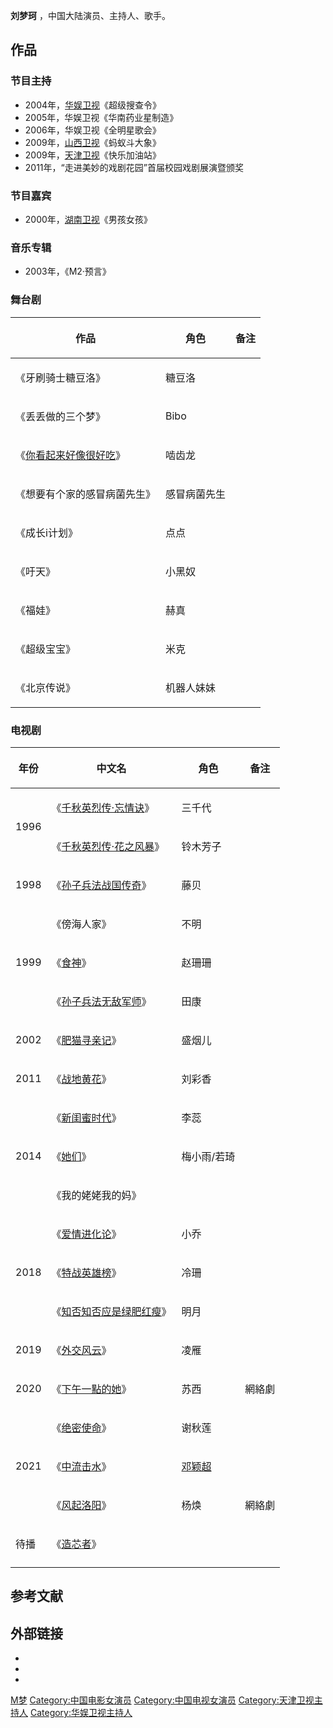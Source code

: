 {{艺人<!--导演、男演员、女演员、男歌手、女歌手、节目主持-->
| 图片     = 
| 图片尺寸 = 250px
| 图片简介 = 
| 姓名     = 刘梦珂
| 类型     = 女艺人
| 原名     = 
| 英文名   = {{lang|en|Maya Lau}}
| 綽號     = 
| 国籍     = {{PRC}}
| 民族     = [[汉族|汉族]]
| 出生日期 = <!-- {{birth date and age|||}} 或 {{Birth year and age|}}  -->
| 出生地点 = 
| 逝世日期 = <!--卒年在前生年在后{{death date and age|}} -->
| 逝世地点 = 
| 职业     = 演员、主持人、歌手
| 语言     = 普通话
| 教育程度 = 
| 宗教信仰 = 
| 配偶     = <!--  {{marriage|姓名||}}  -->
| 儿女     = 
| 父母     = 
| 活跃年代 = 2000年至今
| 代表作   = 《新闺蜜时代》<br>《战地黄花》<br>《她们》
| 经纪公司 = 北京儿童艺术剧院<ref>{{cite web |url=http://bj.people.com.cn/n/2014/0506/c82838-21146503.html |title=《我的姥姥我的妈》明晚央视首播 |date=2014-05-06 |work=人民网 |accessdate=2014-09-30 |archive-date=2016-03-04 |archive-url=https://web.archive.org/web/20160304083359/http://bj.people.com.cn/n/2014/0506/c82838-21146503.html |dead-url=no }}</ref>
| 奖项     =  <!--  {{Awards|award= |year= |title= }} -->
| 网站     = <!-- {{URL|www.example.com}} -->
| IMDb     = 
}}
'''刘梦珂'''<!-- {{BD|||||catIdx= L}} -->，中国大陆演员、主持人、歌手。

==作品==
===节目主持===
*2004年，[[华娱卫视|华娱卫视]]《超级搜查令》
*2005年，华娱卫视《华南药业星制造》
*2006年，华娱卫视《全明星歌会》 
*2009年，[[山西卫视|山西卫视]]《蚂蚁斗大象》
*2009年，[[天津卫视|天津卫视]]《快乐加油站》
*2011年，“走进美妙的戏剧花园”首届校园戏剧展演暨颁奖

===节目嘉宾===
*2000年，[[湖南卫视|湖南卫视]]《男孩女孩》

===音乐专辑===
*2003年，《M2·预言》

===舞台剧===
{| class="wikitable"
|-
! 作品 !! 角色 !! 备注
|-
| 《牙刷骑士糖豆洛》 ||  糖豆洛||  
|-
| 《丢丢做的三个梦》  || Bibo ||  
|-
| 《[[你看起来好像很好吃|你看起来好像很好吃]]》 || 啮齿龙 ||  
|-
| 《想要有个家的感冒病菌先生》|| 感冒病菌先生 ||
|-
| 《成长i计划》 || 点点 ||
|-
| 《吁天》 || 小黑奴 ||
|-
| 《福娃》 || 赫真 || 
|-
| 《超级宝宝》 || 米克 ||
|-
| 《北京传说》|| 机器人妹妹 ||
|}

===电视剧===
{| class="wikitable"
|-
! 年份 !! 中文名  !! 角色 !! 备注
|-
|rowspan="2"| 1996 || 《[[千秋英烈传·忘情诀|千秋英烈传·忘情诀]]》 || 三千代 ||  
|-
| 《[[千秋英烈传·花之风暴|千秋英烈传·花之风暴]]》 || 铃木芳子 || 
|-
| 1998 || 《[[孙子兵法战国传奇|孙子兵法战国传奇]]》  || 藤贝 || 
|-
|rowspan="3"| 1999 ||  《傍海人家》  || 不明 || 
|-
| 《[[食神_(电视剧)|食神]]》 || 赵珊珊  || 
|-
| 《[[孙子兵法无敌军师|孙子兵法无敌军师]]》 || 田康  || 
|-
| 2002 || 《[[肥猫寻亲记|肥猫寻亲记]]》 || 盛烟儿 || 
|-
| 2011 || 《[[战地黄花|战地黄花]]》|| 刘彩香 ||
|-
|rowspan="3"| 2014 || 《[[新闺蜜时代|新闺蜜时代]]》 || 李蕊 ||
|-
| 《[[她们|她们]]》 || 梅小雨/若琦 || 
|-
| 《我的姥姥我的妈》 ||   || 
|-
|rowspan="3"| 2018 || 《[[爱情进化论|爱情进化论]]》 || 小乔 ||   
|-
| 《[[特战英雄榜|特战英雄榜]]》 || 冷珊 || 
|-
| 《[[知否知否应是绿肥红瘦|知否知否应是绿肥红瘦]]》 || 明月|| 
|-
| 2019 || 《[[外交风云_(电视剧)|外交风云]]》 ||  凌雁||     
|-
| 2020 || 《[[下午一點的她|下午一點的她]]》 ||  苏西|| 網絡劇   
|-
|rowspan="3"| 2021 || 《[[绝密使命|绝密使命]]》 || 谢秋莲 ||   
|-
|   《[[中流击水|中流击水]]》 ||  [[邓颖超|邓颖超]]||   
|-
|  《[[风起洛阳|风起洛阳]]》 || 杨焕 ||  網絡劇     
|-
| 待播 || 《[[造芯者|造芯者]]》 ||  ||      
|-
|}

==参考文献==
{{reflist}}

==外部链接==
*{{Sinaweibo|momo2628}}
*{{Sinablog|u/1313501481}}
*{{Douban people|1340166}}

{{DEFAULTSORT:L刘}}
[[Category:刘姓|M梦]]
[[Category:中国电影女演员|Category:中国电影女演员]]
[[Category:中国电视女演员|Category:中国电视女演员]]
[[Category:天津卫视主持人|Category:天津卫视主持人]]
[[Category:华娱卫视主持人|Category:华娱卫视主持人]]